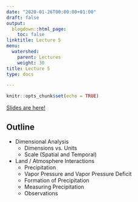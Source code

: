 ```yaml
---
date: "2020-01-26T00:00:00+01:00"
draft: false
output:
  blogdown::html_page:
    toc: false
linktitle: Lecture 5
menu:
  watershed:
    parent: Lectures
    weight: 30
title: Lecture 5
type: docs

---
```


```r
knitr::opts_chunk$set(echo = TRUE)
```

[Slides are here!](https://amurraygeo.com/slides/watershed/lecture_5_slides.html)

## Outline

- Dimensional Analysis
  - Dimensions vs. Units
  - Scale (Spatial and Temporal)
- Land / Atmosphere Interactions
  - Precipitation
  - Vapor Pressure and Vapor Pressure Deficit
  - Formation of Precipitation
  - Measuring Precipitation
  - Observations

